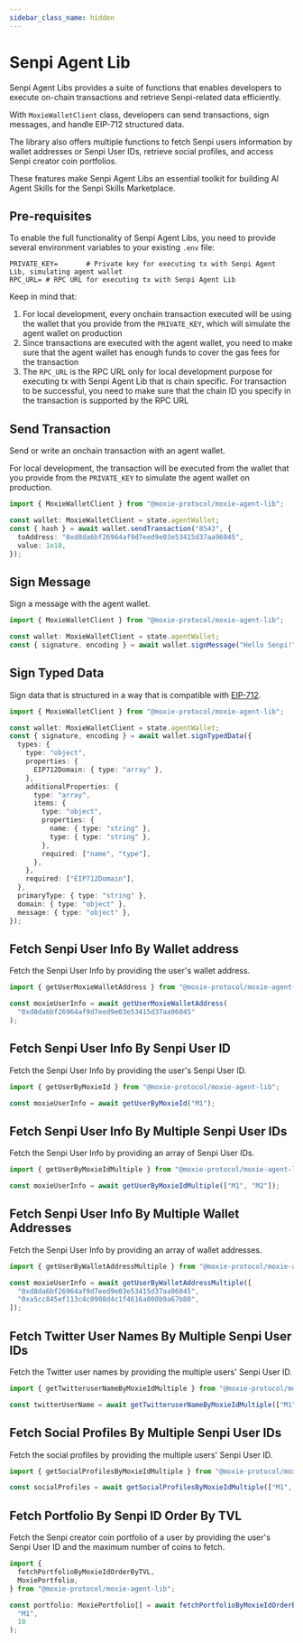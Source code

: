 ```yaml
---
sidebar_class_name: hidden
---
```



# Senpi Agent Lib

Senpi Agent Libs provides a suite of functions that enables developers to execute on-chain transactions and retrieve Senpi-related data efficiently.

With `MoxieWalletClient` class, developers can send transactions, sign messages, and handle EIP-712 structured data.

The library also offers multiple functions to fetch Senpi users information by wallet addresses or Senpi User IDs, retrieve social profiles, and access Senpi creator coin portfolios.

These features make Senpi Agent Libs an essential toolkit for building AI Agent Skills for the Senpi Skills Marketplace.

## Pre-requisites

To enable the full functionality of Senpi Agent Libs, you need to provide several environment variables to your existing `.env` file:

```
PRIVATE_KEY=       # Private key for executing tx with Senpi Agent Lib, simulating agent wallet
RPC_URL= # RPC URL for executing tx with Senpi Agent Lib
```

Keep in mind that:

1. For local development, every onchain transaction executed will be using the wallet that you provide from the `PRIVATE_KEY`, which will simulate the agent wallet on production
2. Since transactions are executed with the agent wallet, you need to make sure that the agent wallet has enough funds to cover the gas fees for the transaction
3. The `RPC_URL` is the RPC URL only for local development purpose for executing tx with Senpi Agent Lib that is chain specific. For transaction to be successful, you need to make sure that the chain ID you specify in the transaction is supported by the RPC URL

## Send Transaction

Send or write an onchain transaction with an agent wallet.

For local development, the transaction will be executed from the wallet that you provide from the `PRIVATE_KEY` to simulate the agent wallet on production.

```typescript
import { MoxieWalletClient } from "@moxie-protocol/moxie-agent-lib";

const wallet: MoxieWalletClient = state.agentWallet;
const { hash } = await wallet.sendTransaction("8543", {
  toAddress: "0xd8da6bf26964af9d7eed9e03e53415d37aa96045",
  value: 1e18,
});
```

## Sign Message

Sign a message with the agent wallet.

```typescript
import { MoxieWalletClient } from "@moxie-protocol/moxie-agent-lib";

const wallet: MoxieWalletClient = state.agentWallet;
const { signature, encoding } = await wallet.signMessage("Hello Senpi!");
```

## Sign Typed Data

Sign data that is structured in a way that is compatible with [EIP-712](https://eips.ethereum.org/EIPS/eip-712).

```typescript
import { MoxieWalletClient } from "@moxie-protocol/moxie-agent-lib";

const wallet: MoxieWalletClient = state.agentWallet;
const { signature, encoding } = await wallet.signTypedData({
  types: {
    type: "object",
    properties: {
      EIP712Domain: { type: "array" },
    },
    additionalProperties: {
      type: "array",
      items: {
        type: "object",
        properties: {
          name: { type: "string" },
          type: { type: "string" },
        },
        required: ["name", "type"],
      },
    },
    required: ["EIP712Domain"],
  },
  primaryType: { type: "string" },
  domain: { type: "object" },
  message: { type: "object" },
});
```

## Fetch Senpi User Info By Wallet address

Fetch the Senpi User Info by providing the user's wallet address.

```ts
import { getUserMoxieWalletAddress } from "@moxie-protocol/moxie-agent-lib";

const moxieUserInfo = await getUserMoxieWalletAddress(
  "0xd8da6bf26964af9d7eed9e03e53415d37aa96045"
);
```

## Fetch Senpi User Info By Senpi User ID

Fetch the Senpi User Info by providing the user's Senpi User ID.

```ts
import { getUserByMoxieId } from "@moxie-protocol/moxie-agent-lib";

const moxieUserInfo = await getUserByMoxieId("M1");
```

## Fetch Senpi User Info By Multiple Senpi User IDs

Fetch the Senpi User Info by providing an array of Senpi User IDs.

```ts
import { getUserByMoxieIdMultiple } from "@moxie-protocol/moxie-agent-lib";

const moxieUserInfo = await getUserByMoxieIdMultiple(["M1", "M2"]);
```

## Fetch Senpi User Info By Multiple Wallet Addresses

Fetch the Senpi User Info by providing an array of wallet addresses.

```ts
import { getUserByWalletAddressMultiple } from "@moxie-protocol/moxie-agent-lib";

const moxieUserInfo = await getUserByWalletAddressMultiple([
  "0xd8da6bf26964af9d7eed9e03e53415d37aa96045",
  "0xa5cc845ef113c4c0908d4c1f4616a000b9a67b80",
]);
```

## Fetch Twitter User Names By Multiple Senpi User IDs

Fetch the Twitter user names by providing the multiple users' Senpi User ID.

```ts
import { getTwitteruserNameByMoxieIdMultiple } from "@moxie-protocol/moxie-agent-lib";

const twitterUserName = await getTwitteruserNameByMoxieIdMultiple(["M1", "M2"]);
```

## Fetch Social Profiles By Multiple Senpi User IDs

Fetch the social profiles by providing the multiple users' Senpi User ID.

```ts
import { getSocialProfilesByMoxieIdMultiple } from "@moxie-protocol/moxie-agent-lib";

const socialProfiles = await getSocialProfilesByMoxieIdMultiple(["M1", "M2"]);
```

## Fetch Portfolio By Senpi ID Order By TVL

Fetch the Senpi creator coin portfolio of a user by providing the user's Senpi User ID and the maximum number of coins to fetch.

```typescript
import {
  fetchPortfolioByMoxieIdOrderByTVL,
  MoxiePortfolio,
} from "@moxie-protocol/moxie-agent-lib";

const portfolio: MoxiePortfolio[] = await fetchPortfolioByMoxieIdOrderByTVL(
  "M1",
  10
);
```

<DeveloperSupport />
